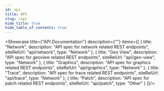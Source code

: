 ```yaml
---
id: api
title: API
slug: /api
hide_title: true
hide_table_of_contents: true
---
```



<Showcase
    title={"API Documentation"}
    description={""}
    items={[
        {
            title: "Network",
            description: "API spec for network related REST endpoints",
            siteRelUrl: "api/network",
            type: "Network"
        },
        {
            title: "Geo View",
            description: "API spec for geoview related REST endpoints",
            siteRelUrl: "api/geo-view",
            type: "Network"
        },
        {
            title: "Graphics",
            description: "API spec for graphics related REST endpoints",
            siteRelUrl: "api/graphics",
            type: "Network"
        },
        {
            title: "Trace",
            description: "API spec for trace related REST endpoints",
            siteRelUrl: "api/trace",
            type: "Network"
        },
        {
            title: "Patch",
            description: "API spec for patch related REST endpoints",
            siteRelUrl: "api/patch",
            type: "Other"
        }
    ]}/>
